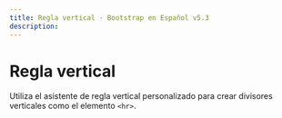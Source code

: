 ```yaml
---
title: Regla vertical · Bootstrap en Español v5.3
description: 
---
```

# Regla vertical

Utiliza el asistente de regla vertical personalizado para crear divisores verticales como el elemento `<hr>`.